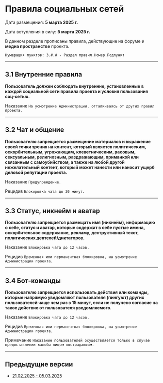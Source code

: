 # Правила социальных сетей

Дата размещения: **5 марта 2025 г.** 

Дата вступления в силу: **5 марта 2025 г.** 

В данном разделе прописаны правила, действующие на форуме и **медиа пространстве** проекта.

```Нумерация пунктов: 3.#.# - Раздел правил.Номер.Подпункт```

--------

## 3.1 Внутренние правила

**Пользователь должен соблюдать внутренние, установленные в каждой социальной сети правила проекта и условия пользования соц-сетью.**

<Badge bgColor="#FF3333" textColor="#FFFFFF">Наказание</Badge> ```На усмотрение Администрации, отталкиваясь от других правил проекта.```

--------

## 3.2 Чат и общение

**Пользователю запрещается размещение материалов и выражение своей точки зрения на контент, который является политическим, оскорбительным, угрожающим, клеветническим, расовым, сексуальным, религиозным, раздражающим, приманкой или связанным с самоубийством, а также на любой другой нежелательный контент, который может нанести или наносит ущерб деловой репутации проекта.**

<Badge bgColor="#FF3333" textColor="#FFFFFF">Наказание</Badge> ```Предупреждение.```

<Badge bgColor="#FF3333" textColor="#FFFFFF">Рецидив</Badge> ```Блокировка чата до 30 минут.```

--------

## 3.3 Статус, никнейм и аватар

**Пользователю запрещается размещать имя (никнейм), информацию о себе, статус и аватар, которые содержат в себе пустые имена, оскорбительное содержание, рекламу, деструктивный текст, политических деятелей/диктаторов.**

<Badge bgColor="#FF3333" textColor="#FFFFFF">Наказание</Badge> ```Блокировка чата до 12 часов.```

<Badge bgColor="#FF3333" textColor="#FFFFFF">Рецидив</Badge> ```Временная или перманентная блокировка, на усмотрение Администрации проекта.```

--------

## 3.4 Бот-команды

**Пользователю запрещается использовать действия или команды, которые напрямую уведомляют пользователя (пингуют) других пользователей чаще чем раз в 15 минут, если не получено согласие на такое действие от пользователя уведомляемого.**

<Badge bgColor="#FF3333" textColor="#FFFFFF">Наказание</Badge> ```Блокировка чата до 12 часов.```

<Badge bgColor="#FF3333" textColor="#FFFFFF">Рецидив</Badge> ```Временная или перманентная блокировка, на усмотрение Администрации проекта.```

<Badge bgColor="#118823" textColor="#FFFFFF">Примечание</Badge> ```Наказание пользователей осуществляется только в случае предоставлении жалобы лицом пострадавшим.```

--------
## Предыдущие версии

- [21.02.2025 - 05.03.2025](https://www.etty.su/docs/rules/media-05-03-2025)